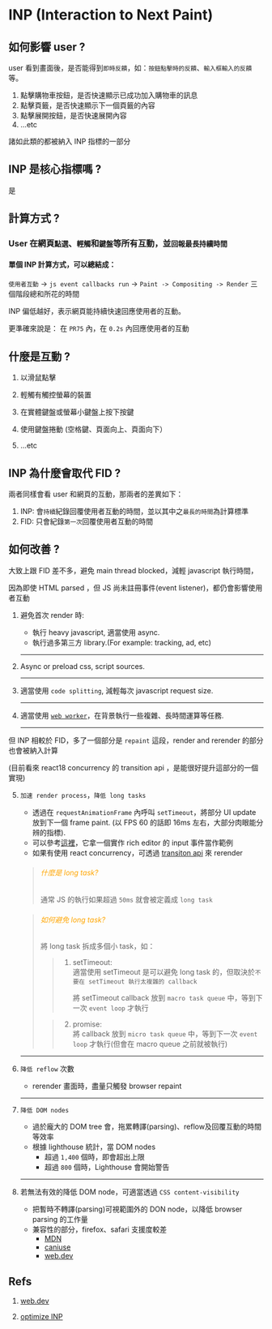 # INP (Interaction to Next Paint)

## 如何影響 user ?

  user 看到畫面後，是否能得到`即時反饋`，如：`按鈕點擊時的反饋`、`輸入框輸入的反饋`等。

  1. 點擊購物車按鈕，是否快速顯示已成功加入購物車的訊息
  2. 點擊頁籤，是否快速顯示下一個頁籤的內容
  3. 點擊展開按鈕，是否快速展開內容
  4. ...etc

  諸如此類的都被納入 INP 指標的一部分

## INP 是核心指標嗎 ?

  是

## 計算方式 ?

### User 在網頁`點選`、`輕觸`和`鍵盤`等所有互動，並`回報最長持續時間`

#### 單個 INP 計算方式，可以總結成：
  `使用者互動` -> `js event callbacks run` -> `Paint -> Compositing -> Render` 三個階段總和所花的時間

  INP 偏低越好，表示網頁能持續快速回應使用者的互動。

  更準確來說是： 在 `PR75` 內，在 `0.2s` 內回應使用者的互動

## 什麼是互動 ?
  1. 以滑鼠點擊

  2. 輕觸有觸控螢幕的裝置

  3. 在實體鍵盤或螢幕小鍵盤上按下按鍵

  4. 使用鍵盤捲動 (空格鍵、頁面向上、頁面向下）

  5. ...etc

## INP 為什麼會取代 FID ?

  兩者同樣會看 user 和網頁的互動，那兩者的差異如下：
  
  1. INP: 會`持續`紀錄回覆使用者互動的時間，並以其中之`最長的時間`為計算標準
  2. FID: 只會紀錄`第一次`回覆使用者互動的時間


## 如何改善 ?

  大致上跟 FID 差不多，避免 main thread blocked，減輕 javascript 執行時間，

  因為即使 HTML parsed ，但 JS 尚未註冊事件(event listener)，都仍會影響使用者互動

  1. 避免首次 render 時:
      * 執行 heavy javascript, 適當使用 async.
      * 執行過多第三方 library.(For example: tracking, ad, etc)

      ---

  2. Async or preload css, script sources.

      ---

  3. 適當使用 `code splitting`, 減輕每次 javascript request size.

      ---

  4. 適當使用 [`web worker`](https://developer.mozilla.org/en-US/docs/Web/API/Web_Workers_API/Using_web_workers)，在背景執行一些複雜、長時間運算等任務.

      ---

  但 INP 相較於 FID，多了一個部分是 `repaint` 這段，render and rerender 的部分也會被納入計算

  (目前看來 react18 concurrency 的 transition api ，是能很好提升這部分的一個實現)

  5. `加速 render process`，`降低 long tasks`
      * 透過在 `requestAnimationFrame` 內呼叫 `setTimeout`，將部分 UI update 放到下一個 frame paint. (以 FPS 60 的話即 16ms 左右，大部分肉眼能分辨的指標).
      * 可以參考[這裡](https://web.dev/articles/optimize-inp#yield_to_allow_rendering_work_to_occur_sooner)，它拿一個實作 rich editor 的 input 事件當作範例
      * 如果有使用 react concurrency，可透過 [transiton api](https://react.dev/reference/react/useTransition) 來 rerender

      > ###### <font color='orange'>什麼是 long task?</font>
      > 通常 JS 的執行如果超過 `50ms` 就會被定義成 `long task`

      > ###### <font color='orange'>如何避免 long task?</font>
      > 
      > 將 long task 拆成多個小 task，如：
      >
      >> 1. setTimeout:<br/>
      >>    適當使用 setTimeout 是可以避免 long task 的，但取決於`不要在 setTimeout 執行太複雜的 callback`
      >>
      >>    將 setTimeout callback 放到 `macro task queue` 中，等到下一次 `event loop` 才執行
      >
      >> 2. promise:<br/>
      >>    將 callback 放到 `micro task queue` 中，等到下一次 `event loop` 才執行(但會在 macro queue 之前就被執行)

      ---

  6. `降低 reflow` 次數
      - rerender 畫面時，盡量只觸發 browser repaint

      ---

  7. `降低 DOM nodes`
      * 過於龐大的 DOM tree 會，拖累轉譯(parsing)、reflow及回覆互動的時間等效率
      * 根據 lighthouse 統計，當 DOM nodes 
        * 超過 `1,400` 個時，即會超出上限
        * 超過 `800` 個時，Lighthouse 會開始警告

      ---

  8. 若無法有效的降低 DOM node，可適當透過 `CSS content-visibility`
      * 把暫時不轉譯(parsing)可視範圍外的 DON node，以降低 browser parsing 的工作量
      * 兼容性的部分，firefox、safari 支援度較差
        * [MDN](https://developer.mozilla.org/en*US/docs/Web/CSS/content*visibility#browser_compatibility)
        * [caniuse](https://caniuse.com/?search=content*visibility)
        * [web.dev](https://web.dev/articles/content*visibility)

## Refs

  1. [web.dev](https://web.dev/articles/inp)

  2. [optimize INP](https://web.dev/articles/optimize-inp)
